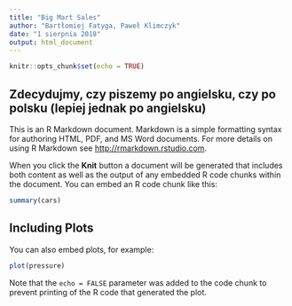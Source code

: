 ```yaml
---
title: "Big Mart Sales"
author: "Bartłomiej Fatyga, Paweł Klimczyk"
date: "1 sierpnia 2018"
output: html_document
---
```


```r
knitr::opts_chunk$set(echo = TRUE)
```

## Zdecydujmy, czy piszemy po angielsku, czy po polsku (lepiej jednak po angielsku)

This is an R Markdown document. Markdown is a simple formatting syntax for authoring HTML, PDF, and MS Word documents. For more details on using R Markdown see <http://rmarkdown.rstudio.com>.

When you click the **Knit** button a document will be generated that includes both content as well as the output of any embedded R code chunks within the document. You can embed an R code chunk like this:

```r
summary(cars)
```

## Including Plots

You can also embed plots, for example:

```r
plot(pressure)
```

Note that the `echo = FALSE` parameter was added to the code chunk to prevent printing of the R code that generated the plot.
